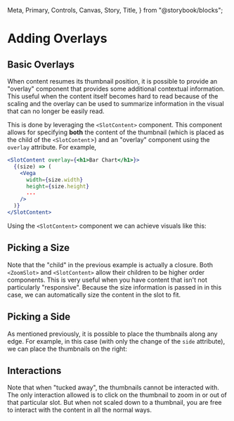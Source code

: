   Meta,
  Primary,
  Controls,
  Canvas,
  Story,
  Title,
} from "@storybook/blocks";

<Meta of={OverlaysStories} />

# Adding Overlays

## Basic Overlays

When content resumes its thumbnail position, it is possible to provide an
"overlay" component that provides some additional contextual information. This
useful when the content itself becomes hard to read because of the scaling and
the overlay can be used to summarize information in the visual that can no
longer be easily read.

This is done by leveraging the `<SlotContent>` component. This component allows
for specifying **both** the content of the thumbnail (which is placed as the
child of the `<SlotContent`>) and an "overlay" component using the `overlay`
attribute. For example,

```jsx
<SlotContent overlay={<h1>Bar Chart</h1>}>
  {(size) => (
    <Vega
      width={size.width}
      height={size.height}
      ...
    />
  )}
</SlotContent>
```

Using the `<SlotContent>` component we can achieve visuals like this:

<Canvas of={OverlaysStories.WithOverlay} />

## Picking a Size

Note that the "child" in the previous example is actually a closure. Both `<ZoomSlot>` and `<SlotContent>` allow
their children to be higher order components. This is very useful when you have content that isn't not
particularly "responsive". Because the size information is passed in in this case, we can automatically size
the content in the slot to fit.

## Picking a Side

As mentioned previously, it is possible to place the thumbnails along any edge. For example,
in this case (with only the change of the `side` attribute), we can place the thumbnails
on the right:

<Canvas of={OverlaysStories.WithOverlayRight} />

## Interactions

Note that when "tucked away", the thumbnails cannot be interacted with. The
only interaction allowed is to click on the thumbnail to zoom in or out of that
particular slot. But when not scaled down to a thumbnail, you are free to
interact with the content in all the normal ways.
